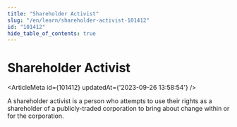 ```yaml
---
title: "Shareholder Activist"
slug: "/en/learn/shareholder-activist-101412"
id: "101412"
hide_table_of_contents: true
---
```



# Shareholder Activist

<ArticleMeta id={101412} updatedAt={'2023-09-26 13:58:54'} />
<div className='border-solid border-b border-t-0 my-4 border-[var(--ifm-color-gray-300)]' />

A shareholder activist is a person who attempts to use their rights as a shareholder of a publicly-traded corporation to bring about change within or for the corporation.
